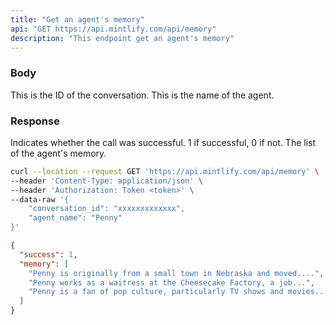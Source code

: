 ```yaml
---
title: "Get an agent's memory"
api: "GET https://api.mintlify.com/api/memory"
description: "This endpoint get an agent's memory"
---
```


### Body

<ParamField body="conversation_id" type="string">
  This is the ID of the conversation.
</ParamField>

<ParamField body="agent_name" type="string">
  This is the name of the agent.
</ParamField>

### Response

<ResponseField name="success" type="number">
  Indicates whether the call was successful. 1 if successful, 0 if not.
</ResponseField>

<ResponseField name="memory" type="object">
  The list of the agent's memory.
</ResponseField>

<RequestExample>

```bash Example Request
curl --location --request GET 'https://api.mintlify.com/api/memory' \
--header 'Content-Type: application/json' \
--header 'Authorization: Token <token>' \
--data-raw '{
    "conversation_id": "xxxxxxxxxxxxx",
    "agent_name": "Penny"
}'
```

</RequestExample>

<ResponseExample>

```json Response
{
  "success": 1,
  "memory": [
    "Penny is originally from a small town in Nebraska and moved....",
    "Penny works as a waitress at the Cheesecake Factory, a job...",
    "Penny is a fan of pop culture, particularly TV shows and movies..."
  ]
}
```

</ResponseExample>
